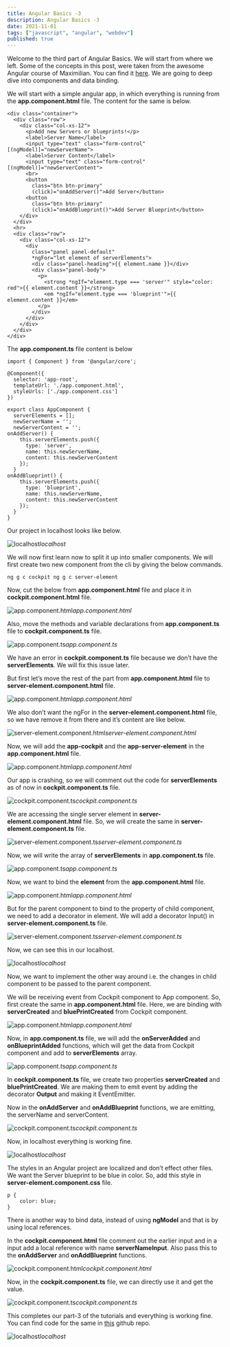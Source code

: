 ```yaml
---
title: Angular Basics -3
description: Angular Basics -3
date: 2021-11-01
tags: ["javascript", "angular", "webdev"]
published: true
---
```


Welcome to the third part of Angular Basics. We will start from where we left. Some of the concepts in this post, were taken from the awesome Angular course of Maximilian. You can find it [here](https://www.udemy.com/course/the-complete-guide-to-angular-2/). We are going to deep dive into components and data binding.

We will start with a simple angular app, in which everything is running from the **app.component.html** file. The content for the same is below.

```
<div class="container">
  <div class="row">
    <div class="col-xs-12">
      <p>Add new Servers or blueprints!</p>
      <label>Server Name</label>
      <input type="text" class="form-control" [(ngModel)]="newServerName">
      <label>Server Content</label>
      <input type="text" class="form-control" [(ngModel)]="newServerContent">
      <br>
      <button
        class="btn btn-primary"
        (click)="onAddServer()">Add Server</button>
      <button
        class="btn btn-primary"
        (click)="onAddBlueprint()">Add Server Blueprint</button>
    </div>
  </div>
  <hr>
  <div class="row">
    <div class="col-xs-12">
      <div
        class="panel panel-default"
        *ngFor="let element of serverElements">
        <div class="panel-heading">{{ element.name }}</div>
        <div class="panel-body">
          <p>
            <strong *ngIf="element.type === 'server'" style="color: red">{{ element.content }}</strong>
            <em *ngIf="element.type === 'blueprint'">{{ element.content }}</em>
          </p>
        </div>
      </div>
    </div>
  </div>
</div>
```


The **app.component.ts** file content is below

```
import { Component } from '@angular/core';

@Component({
  selector: 'app-root',
  templateUrl: './app.component.html',
  styleUrls: ['./app.component.css']
})

export class AppComponent {
  serverElements = [];
  newServerName = '';
  newServerContent = '';
onAddServer() {
    this.serverElements.push({
      type: 'server',
      name: this.newServerName,
      content: this.newServerContent
    });
  }
onAddBlueprint() {
    this.serverElements.push({
      type: 'blueprint',
      name: this.newServerName,
      content: this.newServerContent
    });
  }
}

```


Our project in localhost looks like below.

![localhost](https://res.cloudinary.com/dxkxvfo2o/image/upload/v1660586454/New-blogs/Yashvendra_3/2_vtlrmn.png)_localhost_

We will now first learn now to split it up into smaller components. We will first create two new component from the cli by giving the below commands.


  ``` ng g c cockpit ng g c server-element ```

Now, cut the below from **app.component.html** file and place it in **cockpit.component.html** file.

![app.component.html](https://res.cloudinary.com/dxkxvfo2o/image/upload/v1660586456/New-blogs/Yashvendra_3/3_ydoqs1.png)_app.component.html_

Also, move the methods and variable declarations from **app.component.ts** file to **cockpit.component.ts** file.

![app.component.ts](https://res.cloudinary.com/dxkxvfo2o/image/upload/v1660586456/New-blogs/Yashvendra_3/4_thmaov.png)_app.component.ts_

We have an error in **cockpit.component.ts** file because we don’t have the **serverElements**. We will fix this issue later.

But first let’s move the rest of the part from **app.component.html** file to **server-element.component.html** file.

![app.component.html](https://res.cloudinary.com/dxkxvfo2o/image/upload/v1660586458/New-blogs/Yashvendra_3/5_nmmpnk.png)_app.component.html_

We also don’t want the ngFor in the **server-element.component.html** file, so we have remove it from there and it’s content are like below.

![server-element.component.html](https://res.cloudinary.com/dxkxvfo2o/image/upload/v1660586459/New-blogs/Yashvendra_3/6_szg57s.png)_server-element.component.html_

Now, we will add the **app-cockpit** and the **app-server-element** in the **app.component.html** file.

![app.component.html](https://res.cloudinary.com/dxkxvfo2o/image/upload/v1660586460/New-blogs/Yashvendra_3/7_mqndjl.png)_app.component.html_

Our app is crashing, so we will comment out the code for **serverElements** as of now in **cockpit.component.ts** file.

![cockpit.component.ts](https://res.cloudinary.com/dxkxvfo2o/image/upload/v1660586461/New-blogs/Yashvendra_3/8_gxhums.png)_cockpit.component.ts_

We are accessing the single server element in **server-element.component.html** file. So, we will create the same in **server-element.component.ts** file.

![server-element.component.ts](https://res.cloudinary.com/dxkxvfo2o/image/upload/v1660586462/New-blogs/Yashvendra_3/9_e9pyhz.png)_server-element.component.ts_

Now, we will write the array of **serverElements** in **app.component.ts** file.

![app.component.ts](https://res.cloudinary.com/dxkxvfo2o/image/upload/v1660586463/New-blogs/Yashvendra_3/10_ujkdjs.png)_app.component.ts_

Now, we want to bind the **element** from the **app.component.html** file.

![app.component.html](https://res.cloudinary.com/dxkxvfo2o/image/upload/v1660586464/New-blogs/Yashvendra_3/11_wtx1ad.png)_app.component.html_

But for the parent component to bind to the property of child component, we need to add a decorator in element. We will add a decorator Input() in **server-element.component.ts** file.

![server-element.component.ts](https://res.cloudinary.com/dxkxvfo2o/image/upload/v1660586466/New-blogs/Yashvendra_3/12_wspnib.png)_server-element.component.ts_

Now, we can see this in our localhost.

![localhost](https://res.cloudinary.com/dxkxvfo2o/image/upload/v1660586467/New-blogs/Yashvendra_3/13_rkbu3s.png)_localhost_

Now, we want to implement the other way around i.e. the changes in child component to be passed to the parent component.

We will be receiving event from Cockpit component to App component. So, first create the same in **app.component.html** file. Here, we are binding with **serverCreated** and **bluePrintCreated** from Cockpit component.

![app.component.html](https://res.cloudinary.com/dxkxvfo2o/image/upload/v1660586470/New-blogs/Yashvendra_3/14_wmsehg.png)_app.component.html_

Now, in **app.component.ts** file, we will add the **onServerAdded** and **onBlueprintAdded** functions, which will get the data from Cockpit component and add to **serverElements** array.

![app.component.ts](https://res.cloudinary.com/dxkxvfo2o/image/upload/v1660586470/New-blogs/Yashvendra_3/15_zvimze.png)_app.component.ts_

In **cockpit.component.ts** file, we create two properties **serverCreated** and **bluePrintCreated**. We are making them to emit event by adding the decorator **Output** and making it EventEmitter.

Now in the **onAddServer** and **onAddBlueprint** functions, we are emitting, the serverName and serverContent.

![cockpit.component.ts](https://res.cloudinary.com/dxkxvfo2o/image/upload/v1660586471/New-blogs/Yashvendra_3/16_ya3ems.png)_cockpit.component.ts_

Now, in localhost everything is working fine.

![localhost](https://res.cloudinary.com/dxkxvfo2o/image/upload/v1660586472/New-blogs/Yashvendra_3/17_yqmuzn.png)_localhost_

The styles in an Angular project are localized and don’t effect other files. We want the Server blueprint to be blue in color. So, add this style in **server-element.component.css** file.


```
p {
    color: blue;
}
```

There is another way to bind data, instead of using **ngModel** and that is by using local references.

In the **cockpit.component.html** file comment out the earlier input and in a input add a local reference with name **serverNameInput**. Also pass this to the **onAddServer** and
**onAddBlueprint** functions.

![cockpit.component.html](https://res.cloudinary.com/dxkxvfo2o/image/upload/v1660586474/New-blogs/Yashvendra_3/18_kwjogo.png)_cockpit.component.html_

Now, in the **cockpit.component.ts** file, we can directly use it and get the value.

![cockpit.component.ts](https://res.cloudinary.com/dxkxvfo2o/image/upload/v1660586468/New-blogs/Yashvendra_3/19_aiuplt.png)_cockpit.component.ts_

This completes our part-3 of the tutorials and everything is working fine. You can find code for the same in [this](https://github.com/nabendu82/cmp-binding-angular) github repo.

![localhost](https://res.cloudinary.com/dxkxvfo2o/image/upload/v1660586475/New-blogs/Yashvendra_3/20_dw53xw.png)_localhost_
